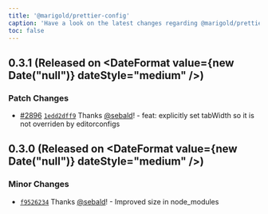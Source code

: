 ```yaml
---
title: '@marigold/prettier-config'
caption: 'Have a look on the latest changes regarding @marigold/prettier-config'
toc: false
---
```


## 0.3.1 (Released on <DateFormat value={new Date("null")} dateStyle="medium" />)

### Patch Changes

- [#2896](https://github.com/marigold-ui/marigold/pull/2896) [`1edd2dff9`](https://github.com/marigold-ui/marigold/commit/1edd2dff93ab8424b422cb1d198292c13fa1affb) Thanks [@sebald](https://github.com/sebald)! - feat: explicitly set tabWidth so it is not overriden by editorconfigs

## 0.3.0 (Released on <DateFormat value={new Date("null")} dateStyle="medium" />)

### Minor Changes

- [`f9526234`](https://github.com/marigold-ui/marigold/commit/f9526234257a149b12c14191a524691470da3942) Thanks [@sebald](https://github.com/sebald)! - Improved size in node_modules
